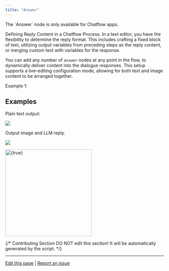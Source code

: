 ```yaml
---
title: "Answer"
---
```


<Tip>
  The `Answer` node is only available for Chatflow apps.
</Tip>

Defining Reply Content in a Chatflow Process. In a text editor, you have the flexibility to determine the reply format. This includes crafting a fixed block of text, utilizing output variables from preceding steps as the reply content, or merging custom text with variables for the response.

You can add any number of `answer` nodes at any point in the flow, to dynamically deliver content into the dialogue responses. This setup supports a live-editing configuration mode, allowing for both text and image content to be arranged together. 

Example 1: 

## Examples

Plain text output:

![](https://assets-docs.dify.ai/2025/04/42bb6bdef101bf79f959f4fc56a50ff3.png)

Output image and LLM reply.

![](https://assets-docs.dify.ai/2025/04/d2c901e821029756ebf95f4e099d833f.png)

<img
  src="https://assets-docs.dify.ai/2025/04/5a70a5e568dded3975e54cfa84085c93.png"
  width="275"
  className="mx-auto"
  alt={true}
/>

{/*
Contributing Section
DO NOT edit this section!
It will be automatically generated by the script.
*/}

---

[Edit this page](https://github.com/langgenius/dify-docs/edit/main/en/guides/workflow/node/answer.mdx) | [Report an issue](https://github.com/langgenius/dify-docs/issues/new?title=Documentation%20Issue%3A%20&body=%23%23%20Issue%20Description%0A%3C%21--%20Please%20briefly%20describe%20the%20issue%20you%20found%20--%3E%0A%0A%23%23%20Page%20Link%0Ahttps%3A%2F%2Fgithub.com%2Flanggenius%2Fdify-docs%2Fblob%2Fmain%2Fen/guides/workflow/node%2Fanswer.mdx%0A%0A%23%23%20Suggested%20Changes%0A%3C%21--%20If%20you%20have%20specific%20suggestions%20for%20changes%2C%20please%20describe%20them%20here%20--%3E%0A%0A%3C%21--%20Thank%20you%20for%20helping%20improve%20our%20documentation%21%20--%3E)